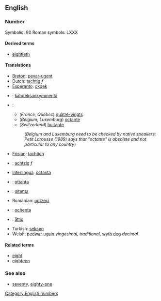 ==English==
===Number===

Symbolic: 80
Roman symbols: LXXX

====Derived terms====
*[[eightieth]]

====Translations====
*[[Breton]]: [[pevar-ugent]]
*Dutch: [[tachtig]] ''f''
*[[Esperanto]]: [[okdek]]
*{{msg:fi}}: [[kahdeksankymmentä]]
*{{msg:fr}}:
**(''France, Quebec'') [[quatre-vingts]]
**(''Belgium, Luxemburg'') [[octante]]
**(''Switzerland'') [[huitante]]
*:(''Belgium and Luxemburg need to be checked by native speakers; Petit Larousse (1989) says that "octante" is obsolete and not particular to any country'')
*[[Frisian]]: [[tachtich]]
*{{msg:de}}: [[achtzig]] ''f''
*[[Interlingua]]: [[octanta]]
*{{msg:it}}: [[ottanta]]
*{{msg:pt}}: [[oitenta]]
*Romanian: [[optzeci]]
*{{msg:es}}: [[ochenta]]
*{{msg:sv}}: [[åttio]]
*Turkish: [[seksen]]
*Welsh: [[pedwar ugain]] ''vingesimal, traditional'', [[wyth deg]] ''decimal''

====Related terms====
*[[eight]]
*[[eighteen]]

===See also===
*[[seventy]], [[eighty-one]]

[[Category:English numbers]]